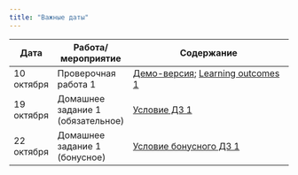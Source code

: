 ```yaml
---
title: "Важные даты"
---
```

 
Дата | Работа/мероприятие  | Содержание
-------- | -------- | --------------------------------------------------------
10 октября | Проверочная работа 1 | <a href="tvims2_test1_demo_2023.pdf" title=>Демо-версия</a>; <a href="tvims2_LO1_2023.pdf" title=>Learning outcomes 1</a>
19 октября | Домашнее задание 1 (обязательное) | <a href="tvims2_hw1_2023.pdf" title=>Условие ДЗ 1</a>
22 октября | Домашнее задание 1 (бонусное) | <a href="tvims2_hw1_bonus_2023.pdf" title=>Условие бонусного ДЗ 1</a>